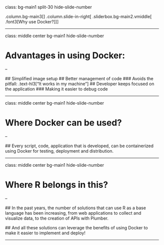 class: bg-main1 split-30 hide-slide-number

.column.bg-main3[
]
.column.slide-in-right[
.sliderbox.bg-main2.vmiddle[
.font3[Why use Docker?]
]]

---

class: middle center bg-main1 hide-slide-number

# Advantages in using Docker:

--

  ## Simplified image setup
  ## Better management of code
  ### Avoids the pitfall: .text-hl3["It works in my machine"]
  ## Developer keeps focused on the application
  ### Making it easier to debug code
        
---

class: middle center bg-main1 hide-slide-number

# Where Docker can be used?

--
  
  ## Every script, code, application that is developed, can be containerized using Docker for testing, deployment and distribution.
  
---

class: middle center bg-main1 hide-slide-number

# Where R belongs in this?

--
  
  ## In the past years, the number of solutions that can use R as a base language has been increasing, from web applications to collect and visualize data, to the creation of APIs with Plumber.
  
  ## And all these solutions can leverage the benefits of using Docker to make it easier to implement and deploy!
  
---